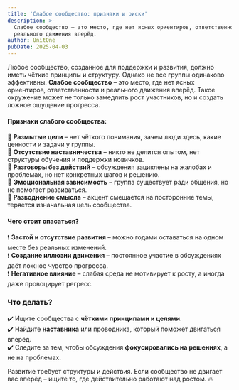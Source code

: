 ```yaml
---
title: 'Слабое сообщество: признаки и риски'
description: >-
  Слабое сообщество – это место, где нет ясных ориентиров, ответственности и
  реального движения вперёд.
author: UnitOne
pubDate: 2025-04-03
---
```

Любое сообщество, созданное для поддержки и развития, должно иметь чёткие принципы и структуру. Однако не все группы одинаково эффективны. **Слабое сообщество** – это место, где нет ясных ориентиров, ответственности и реального движения вперёд. Такое окружение может не только замедлить рост участников, но и создать ложное ощущение прогресса.

#### **Признаки слабого сообщества:**

🔹 **Размытые цели** – нет чёткого понимания, зачем люди здесь, какие ценности и задачи у группы.\
🔹 **Отсутствие наставничества** – никто не делится опытом, нет структуры обучения и поддержки новичков.\
🔹 **Разговоры без действий** – обсуждения зациклены на жалобах и проблемах, но нет конкретных шагов к решению.\
🔹 **Эмоциональная зависимость** – группа существует ради общения, но не помогает развиваться.\
🔹 **Разводнение смысла** – акцент смещается на посторонние темы, теряется изначальная цель сообщества.

#### **Чего стоит опасаться?**

❗ **Застой и отсутствие развития** – можно годами оставаться на одном месте без реальных изменений.\
❗ **Создание иллюзии движения** – постоянное участие в обсуждениях даёт ложное чувство прогресса.\
❗ **Негативное влияние** – слабая среда не мотивирует к росту, а иногда даже провоцирует регресс.

### **Что делать?**

✔️ Ищите сообщества с **чёткими принципами и целями**.\
✔️ Найдите **наставника** или проводника, который поможет двигаться вперёд.\
✔️ Следите за тем, чтобы обсуждения **фокусировались на решениях**, а не на проблемах.

Развитие требует структуры и действия. Если сообщество не двигает вас вперёд – ищите то, где действительно работают над ростом. 🔥
